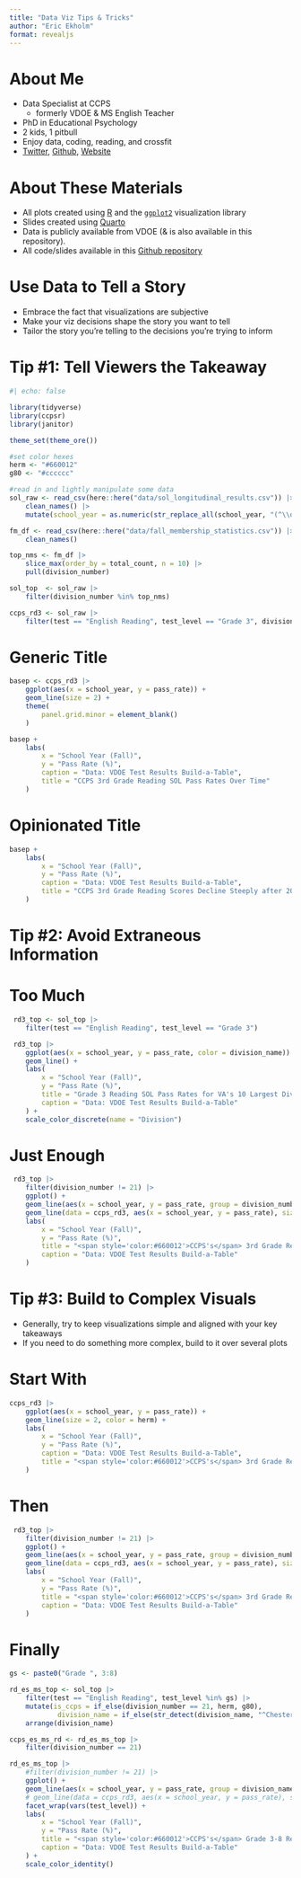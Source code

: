 ```yaml
---
title: "Data Viz Tips & Tricks"
author: "Eric Ekholm"
format: revealjs
---
```


# About Me

- Data Specialist at CCPS
    - formerly VDOE & MS English Teacher
- PhD in Educational Psychology
- 2 kids, 1 pitbull
- Enjoy data, coding, reading, and crossfit
- [Twitter](https://twitter.com/ekholm_e), [Github](https://github.com/ekholme), [Website](https://www.ericekholm.com)

# About These Materials

- All plots created using [R](https://www.r-project.org/) and the [`ggplot2`](https://ggplot2.tidyverse.org/) visualization library
- Slides created using [Quarto](https://quarto.org/)
- Data is publicly available from VDOE (& is also available in this repository).
- All code/slides available in this [Github repository](https://github.com/ekholme/data_viz_tips)

# Use Data to Tell a Story

- Embrace the fact that visualizations are subjective
- Make your viz decisions shape the story you want to tell
- Tailor the story you're telling to the decisions you're trying to inform

# Tip #1: Tell Viewers the Takeaway

```r
#| echo: false

library(tidyverse)
library(ccpsr)
library(janitor)

theme_set(theme_ore())

#set color hexes
herm <- "#660012"
g80 <- "#cccccc"

#read in and lightly manipulate some data
sol_raw <- read_csv(here::here("data/sol_longitudinal_results.csv")) |>
    clean_names() |>
    mutate(school_year = as.numeric(str_replace_all(school_year, "(^\\d{4}).*", "\\1")))

fm_df <- read_csv(here::here("data/fall_membership_statistics.csv")) |>
    clean_names()

top_nms <- fm_df |>
    slice_max(order_by = total_count, n = 10) |>
    pull(division_number)

sol_top  <- sol_raw |>
    filter(division_number %in% top_nms)

ccps_rd3 <- sol_raw |>
    filter(test == "English Reading", test_level == "Grade 3", division_number == 21)


```

# Generic Title

```r
basep <- ccps_rd3 |>
    ggplot(aes(x = school_year, y = pass_rate)) +
    geom_line(size = 2) +
    theme(
        panel.grid.minor = element_blank()
    )

basep +
    labs(
        x = "School Year (Fall)",
        y = "Pass Rate (%)",
        caption = "Data: VDOE Test Results Build-a-Table",
        title = "CCPS 3rd Grade Reading SOL Pass Rates Over Time"
    )
```

# Opinionated Title

```r
basep +
    labs(
        x = "School Year (Fall)",
        y = "Pass Rate (%)",
        caption = "Data: VDOE Test Results Build-a-Table",
        title = "CCPS 3rd Grade Reading Scores Decline Steeply after 2015"
    )
```

# Tip #2: Avoid Extraneous Information

# Too Much

```r
 rd3_top <- sol_top |>
    filter(test == "English Reading", test_level == "Grade 3")

 rd3_top |>
    ggplot(aes(x = school_year, y = pass_rate, color = division_name)) +
    geom_line() +
    labs(
        x = "School Year (Fall)",
        y = "Pass Rate (%)",
        title = "Grade 3 Reading SOL Pass Rates for VA's 10 Largest Divisions",
        caption = "Data: VDOE Test Results Build-a-Table"
    ) +
    scale_color_discrete(name = "Division")
```

# Just Enough

```r
 rd3_top |>
    filter(division_number != 21) |>
    ggplot() +
    geom_line(aes(x = school_year, y = pass_rate, group = division_number), color = g80, size = 1) +
    geom_line(data = ccps_rd3, aes(x = school_year, y = pass_rate), size = 2, color = herm) +
    labs(
        x = "School Year (Fall)",
        y = "Pass Rate (%)",
        title = "<span style='color:#660012'>CCPS's</span> 3rd Grade Reading Trends Largely Mirrored those of Other Large Divisions<br>in VA",
        caption = "Data: VDOE Test Results Build-a-Table"
    )

```

# Tip #3: Build to Complex Visuals

- Generally, try to keep visualizations simple and aligned with your key takeaways
- If you need to do something more complex, build to it over several plots

# Start With

```r
ccps_rd3 |>
    ggplot(aes(x = school_year, y = pass_rate)) +
    geom_line(size = 2, color = herm) +
    labs(
        x = "School Year (Fall)",
        y = "Pass Rate (%)",
        caption = "Data: VDOE Test Results Build-a-Table",
        title = "<span style='color:#660012'>CCPS's</span> 3rd Grade Reading Scores Decline Steeply after 2015"
    )
```

# Then

```r
 rd3_top |>
    filter(division_number != 21) |>
    ggplot() +
    geom_line(aes(x = school_year, y = pass_rate, group = division_number), color = g80, size = 1) +
    geom_line(data = ccps_rd3, aes(x = school_year, y = pass_rate), size = 2, color = herm) +
    labs(
        x = "School Year (Fall)",
        y = "Pass Rate (%)",
        title = "<span style='color:#660012'>CCPS's</span> 3rd Grade Reading Trends Largely Mirrored those of Other Large Divisions<br>in VA",
        caption = "Data: VDOE Test Results Build-a-Table"
    )
```

# Finally

```r
gs <- paste0("Grade ", 3:8)

rd_es_ms_top <- sol_top |>
    filter(test == "English Reading", test_level %in% gs) |>
    mutate(is_ccps = if_else(division_number == 21, herm, g80),
            division_name = if_else(str_detect(division_name, "^Chester"), str_replace_all(division_name, "^", "z"), division_name)) |>
    arrange(division_name)

ccps_es_ms_rd <- rd_es_ms_top |>
    filter(division_number == 21)

rd_es_ms_top |>
    #filter(division_number != 21) |>
    ggplot() +
    geom_line(aes(x = school_year, y = pass_rate, group = division_name, color = is_ccps), size = 1) +
    # geom_line(data = ccps_rd3, aes(x = school_year, y = pass_rate), size = 2, color = herm) +
    facet_wrap(vars(test_level)) +
    labs(
        x = "School Year (Fall)",
        y = "Pass Rate (%)",
        title = "<span style='color:#660012'>CCPS's</span> Grade 3-8 Reading Trends Largely Mirrored those of Other Large Divisions<br>in VA",
        caption = "Data: VDOE Test Results Build-a-Table"
    ) +
    scale_color_identity()
```